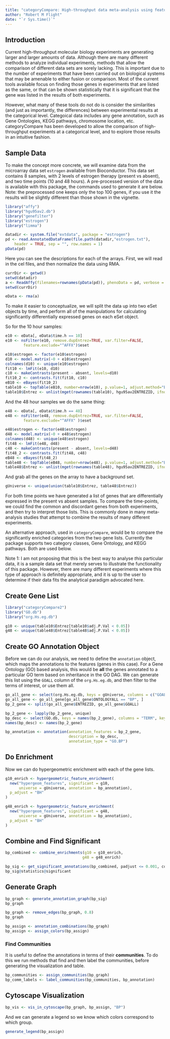 ```yaml
---
title: "categoryCompare: High-throughput data meta-analysis using feature annotations"
author: "Robert M Flight"
date: "`r Sys.time()`"
---
```



<!--
% \VignetteEngine{knitr}
% \VignetteIndexEntry{categoryCompare: High-throughput data meta-analysis using gene annotations, V2}
% \VignetteDepends{categoryCompare2, GO.db, affy, hgu95av2.db, genefilter, estrogen, limma, Cairo}
% \VignetteKeyword{categoryCompare, meta-analysis, gene ontology, kegg}
% \VignettePackage{categoryCompare2}
-->


## Introduction

Current high-throughput molecular biology experiments are generating larger and larger amounts of data. Although there are many different methods to analyze individual experiments, methods that allow the comparison of different data sets are sorely lacking. This is important due to the number of experiments that have been carried out on biological systems that may be amenable to either fusion or comparison. Most of the current tools available focus on finding those genes in experiments that are listed as the same, or that can be shown statistically that it is significant that the gene was listed in the results of both experiments. 

However, what many of these tools do not do is consider the similarities (and just as importantly, the differences) between experimental results at the categorical level. Categoical data includes any gene annotation, such as Gene Ontologies, KEGG pathways, chromosome location, etc. categoryCompare has been developed to allow the comparison of high-throughput experiments at a categorical level, and to explore those results in an intuitive fashion.

## Sample Data

To make the concept more concrete, we will examine data from the microarray data set `estrogen` available from Bioconductor. This data set contains 8 samples, with 2 levels of estrogen therapy (present vs absent), and two time points (10 and 48 hours). A pre-processed version of the data is available with this package, the commands used to generate it are below. Note: the preprocessed one keeps only the top 100 genes, if you use it the results will be slightly different than those shown in the vignette.

```r
library("affy")
library("hgu95av2.db")
library("genefilter")
library("estrogen")
library("limma")
```

```r
datadir <- system.file("extdata", package = "estrogen")
pd <- read.AnnotatedDataFrame(file.path(datadir,"estrogen.txt"), 
  	header = TRUE, sep = "", row.names = 1)
pData(pd)
```

Here you can see the descriptions for each of the arrays. First, we will read in the cel files, and then normalize the data using RMA.

```r
currDir <- getwd()
setwd(datadir)
a <- ReadAffy(filenames=rownames(pData(pd)), phenoData = pd, verbose = TRUE)
setwd(currDir)
```

```r
eData <- rma(a)
```

To make it easier to conceptualize, we will split the data up into two eSet objects by time, and perform all of the manipulations for calculating significantly differentially expressed genes on each eSet object.

So for the 10 hour samples:

```r
e10 <- eData[, eData$time.h == 10]
e10 <- nsFilter(e10, remove.dupEntrez=TRUE, var.filter=FALSE, 
        feature.exclude="^AFFX")$eset

e10$estrogen <- factor(e10$estrogen)
d10 <- model.matrix(~0 + e10$estrogen)
colnames(d10) <- unique(e10$estrogen)
fit10 <- lmFit(e10, d10)
c10 <- makeContrasts(present - absent, levels=d10)
fit10_2 <- contrasts.fit(fit10, c10)
eB10 <- eBayes(fit10_2)
table10 <- topTable(eB10, number=nrow(e10), p.value=1, adjust.method="BH")
table10$Entrez <- unlist(mget(rownames(table10), hgu95av2ENTREZID, ifnotfound=NA))
```

And the 48 hour samples we do the same thing:

```r
e48 <- eData[, eData$time.h == 48]
e48 <- nsFilter(e48, remove.dupEntrez=TRUE, var.filter=FALSE, 
        feature.exclude="^AFFX" )$eset

e48$estrogen <- factor(e48$estrogen)
d48 <- model.matrix(~0 + e48$estrogen)
colnames(d48) <- unique(e48$estrogen)
fit48 <- lmFit(e48, d48)
c48 <- makeContrasts(present - absent, levels=d48)
fit48_2 <- contrasts.fit(fit48, c48)
eB48 <- eBayes(fit48_2)
table48 <- topTable(eB48, number=nrow(e48), p.value=1, adjust.method="BH")
table48$Entrez <- unlist(mget(rownames(table48), hgu95av2ENTREZID, ifnotfound=NA))
```

And grab all the genes on the array to have a background set.

```r
gUniverse <- unique(union(table10$Entrez, table48$Entrez))
```

For both time points we have generated a list of genes that are differentially expressed in the present vs absent samples. To compare the time-points, we could find the common and discordant genes from both experiments, and then try to interpret those lists. This is commonly done in many meta-analysis studies that attempt to combine the results of many different experiments. 

An alternative approach, used in `categoryCompare`, would be to compare the significantly enriched categories from the two gene lists. Currently the package supports two category classes, Gene Ontology, and KEGG pathways. Both are used below.

Note 1: I am not proposing that this is the best way to analyse *this* particular data, it is a sample data set that merely serves to illustrate the functionality of this package. However, there are many different experiments where this type of approach is definitely appropriate, and it is up to the user to determine if their data fits the analytical paradigm advocated here.

## Create Gene List

```r
library("categoryCompare2")
library("GO.db")
library("org.Hs.eg.db")

g10 <- unique(table10$Entrez[table10$adj.P.Val < 0.05])
g48 <- unique(table48$Entrez[table48$adj.P.Val < 0.05])
```

## Create GO Annotation Object

Before we can do our analysis, we need to define the `annotation` object, which
maps the annotations to the features (genes in this case). For a Gene Ontology (GO) based analysis, this
would be **all** the genes annotated to a particular GO term based on inheritance
in the GO DAG. We can generate this list using the `GOALL` column of the `org.Hs.eg.db`,
and then filter to the terms of interest, or use them all.

```r
go_all_gene <- select(org.Hs.eg.db, keys = gUniverse, columns = c("GOALL", "ONTOLOGYALL"))
go_all_gene <- go_all_gene[go_all_gene$ONTOLOGYALL == "BP", ]
bp_2_gene <- split(go_all_gene$ENTREZID, go_all_gene$GOALL)

bp_2_gene <- lapply(bp_2_gene, unique)
bp_desc <- select(GO.db, keys = names(bp_2_gene), columns = "TERM", keytype = "GOID")$TERM
names(bp_desc) <- names(bp_2_gene)

bp_annotation <- annotation(annotation_features = bp_2_gene,
                            description = bp_desc,
                            annotation_type = "GO.BP")
```

## Do Enrichment

Now we can do hypergeometric enrichment with each of the gene lists.

```r
g10_enrich <- hypergeometric_feature_enrichment(
  new("hypergeom_features", significant = g10,
      universe = gUniverse, annotation = bp_annotation),
  p_adjust = "BH"
)

g48_enrich <- hypergeometric_feature_enrichment(
  new("hypergeom_features", significant = g48,
      universe = gUniverse, annotation = bp_annotation),
  p_adjust = "BH"
)
```

## Combine and Find Significant

```r
bp_combined <- combine_enrichments(g10 = g10_enrich,
                                  g48 = g48_enrich)
```

```r
bp_sig <- get_significant_annotations(bp_combined, padjust <= 0.001, counts >= 2)
bp_sig@statistics@significant
```

## Generate Graph

```r
bp_graph <- generate_annotation_graph(bp_sig)
bp_graph

bp_graph <- remove_edges(bp_graph, 0.8)
bp_graph
```

```r
bp_assign <- annotation_combinations(bp_graph)
bp_assign <- assign_colors(bp_assign)
```

### Find Communities

It is useful to define the annotations in terms of their **communities**. To do
this we run methods that find and then label the communities, before generating
the visualization and table.

```r
bp_communities <- assign_communities(bp_graph)
bp_comm_labels <- label_communities(bp_communities, bp_annotation)
```


## Cytoscape Visualization

```r
bp_vis <- vis_in_cytoscape(bp_graph, bp_assign, "BP")
```

And we can generate a legend so we know which colors correspond to which group.

```r
generate_legend(bp_assign)
```

